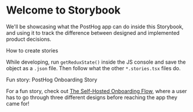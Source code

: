 
<Meta title="Welcome" />

<style>{`
  .subheading {
    --mediumdark: '#999999';
    font-weight: 900;
    font-size: 13px;
    color: #999;
    letter-spacing: 6px;
    line-height: 24px;
    text-transform: uppercase;
    margin-bottom: 12px;
    margin-top: 40px;
  }

`}</style>

# Welcome to Storybook

We'll be showcasing what the PostHog app can do inside this Storybook, and using it to track the difference between designed and
implemented product decisions.

<div className="subheading">How to create stories</div>

While developing, run `getReduxState()` inside the JS console and save the object as a `.json` file. Then follow what
the other `*.stories.tsx` files do.

<div className="subheading">Fun story: PostHog Onboarding Story</div>

For a fun story, check out [The Self-Hosted Onboarding Flow](/story/posthog-onboarding-1-preflight--initial), where a user
has to go through three different designs before reaching the app they came for!

